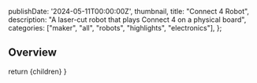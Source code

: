 
  publishDate: '2024-05-11T00:00:00Z',
  thumbnail,
  title: "Connect 4 Robot",
  description: "A laser-cut robot that plays Connect 4 on a physical board",
  categories: ["maker", "all", "robots", "highlights", "electronics"],
};

## Overview
 
  return <ProjectLayout metadata={metadata}>{children}</ProjectLayout>
}